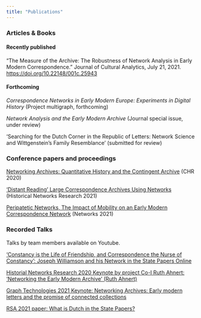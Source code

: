 ```yaml
---
title: "Publications"
---
```


### Articles & Books  

#### Recently published  

"The Measure of the Archive: The Robustness of Network Analysis in Early Modern Correspondence." Journal of Cultural Analytics, July 21, 2021. <https://doi.org/10.22148/001c.25943>

#### Forthcoming  

*Correspondence Networks in Early Modern Europe: Experiments in Digital History* (Project multigraph, forthcoming)

*Network Analysis and the Early Modern Archive* (Journal special issue, under review)

'Searching for the Dutch Corner in the Republic of Letters: Network Science and Wittgenstein's Family Resemblance' (submitted for review)

### Conference papers and proceedings

[Networking Archives: Quantitative History and the Contingent Archive](http://ceur-ws.org/Vol-2723/short21.pdf){target="_blank"} (CHR 2020)

['Distant Reading' Large Correspondence Archives Using Networks](http://hnr2021.historicalnetworkresearch.org/?page_id=360){target="_blank"} (Historical Networks Research 2021)

[Peripatetic Networks, The Impact of Mobility on an Early Modern Correspondence Network](https://yann-ryan.github.io/talk/peripatetic-networks-the-impact-of-mobility-on-an-early-modern-correspondence-network/) (Networks 2021)

### Recorded Talks

Talks by team members available on Youtube.

['Constancy is the Life of Friendship, and Correspondence the Nurse of Constancy': Joseph Williamson and his Network in the State Papers Online](https://queenmaryenglish.wordpress.com/archived-pgrs/2020-21/1st-october-dr-yann-ryan-qmul/){target="_blank"}

[Historial Networks Research 2020 Keynote by project Co-I Ruth Ahnert: 'Networking the Early Modern Archive' (Ruth Ahnert)](https://youtu.be/Xu8kAFe2fJg){target="_blank"}

[Graph Technologies 2021 Keynote: Networking Archives: Early modern letters and the promise of connected collections](https://youtu.be/U17HvqmXCEk){target="_blank"}

[RSA 2021 paper: What is Dutch in the State Papers?](https://youtu.be/RwdEQxdpnjM){target="_blank"}
